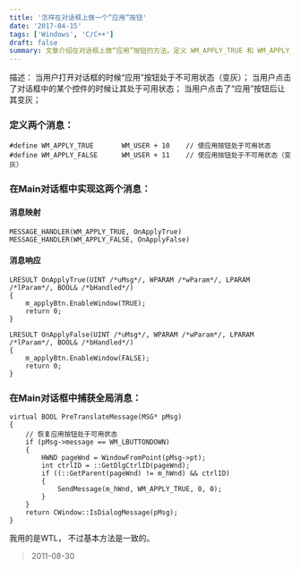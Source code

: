 ```yaml
---
title: '怎样在对话框上做一个“应用”按钮'
date: '2017-04-15'
tags: ['Windows', 'C/C++']
draft: false
summary: 文章介绍在对话框上做“应用”按钮的方法。定义 WM_APPLY_TRUE 和 WM_APPLY_FALSE 消息，在 Main 对话框中实现消息映射和响应，还捕获全局消息，根据不同情况使“应用”按钮可用或不可用，用的是 WTL 且基本方法一致。 
---
```


描述：
当用户打开对话框的时候“应用”按钮处于不可用状态（变灰）；
当用户点击了对话框中的某个控件的时候让其处于可用状态；
当用户点击了“应用”按钮后让其变灰；

### 定义两个消息：
```
#define WM_APPLY_TRUE		WM_USER + 10	// 使应用按钮处于可用状态
#define WM_APPLY_FALSE		WM_USER + 11	// 使应用按钮处于不可用状态（变灰）
```

### 在Main对话框中实现这两个消息：
#### 消息映射
```
MESSAGE_HANDLER(WM_APPLY_TRUE, OnApplyTrue)
MESSAGE_HANDLER(WM_APPLY_FALSE, OnApplyFalse)
```
#### 消息响应
```
LRESULT OnApplyTrue(UINT /*uMsg*/, WPARAM /*wParam*/, LPARAM /*lParam*/, BOOL& /*bHandled*/)
{
	m_applyBtn.EnableWindow(TRUE);
	return 0;
}

LRESULT OnApplyFalse(UINT /*uMsg*/, WPARAM /*wParam*/, LPARAM /*lParam*/, BOOL& /*bHandled*/)
{
	m_applyBtn.EnableWindow(FALSE);
	return 0;
}
```

### 在Main对话框中捕获全局消息：
```
virtual BOOL PreTranslateMessage(MSG* pMsg)
{
	// 恢复应用按钮处于可用状态
	if (pMsg->message == WM_LBUTTONDOWN)
	{
		HWND pageWnd = WindowFromPoint(pMsg->pt);
		int ctrlID = ::GetDlgCtrlID(pageWnd);
		if ((::GetParent(pageWnd) != m_hWnd) && ctrlID)
		{
			SendMessage(m_hWnd, WM_APPLY_TRUE, 0, 0);
		}
	}
	return CWindow::IsDialogMessage(pMsg);
}
```
我用的是WTL， 不过基本方法是一致的。

> 2011-08-30